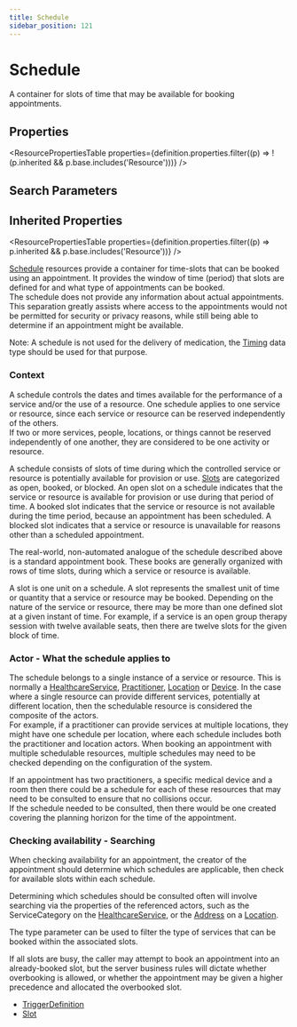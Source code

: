 ```yaml
---
title: Schedule
sidebar_position: 121
---
```



# Schedule

A container for slots of time that may be available for booking appointments.

<Tabs queryString="section">
<TabItem value="schema" label="Schema" default>

## Properties

<ResourcePropertiesTable
  properties={definition.properties.filter((p) => !(p.inherited && p.base.includes('Resource')))}
/>

## Search Parameters

<SearchParamsTable searchParams={definition.searchParameters} />

## Inherited Properties

<ResourcePropertiesTable properties={definition.properties.filter((p) => p.inherited && p.base.includes('Resource'))} />

</TabItem>
  <TabItem value="usage" label="Usage">
    <div> <a name="scope"></a>      <p>    <a href="/docs/api/fhir/resources/schedule">Schedule</a> resources provide a container for time-slots that can be booked using an appointment.    It provides the window of time (period) that slots are defined for and what type of appointments can be booked.<br/>    The schedule does not provide any information about actual appointments. This separation greatly assists where    access to the appointments would not be permitted for security or privacy reasons, while still being able    to determine if an appointment might be available.   </p>     <p>       Note: A schedule is not used for the delivery of medication, the <a href="https://www.hl7.org/fhir//api/fhir/datatypes/timing">Timing</a> data type should be used for that purpose.     </p>    <h3 class="self-link-parent">     Context    <a href="https://www.hl7.org/fhir/schedule.html#12.12.1.1" title="link to here" class="self-link"></a></h3>     <p>       A schedule controls the dates and times available for the performance of a service       and/or the use of a resource.  One schedule applies to one service or resource, since       each service or resource can be reserved independently of the others.<br/>       If two or more services, people, locations, or things cannot be reserved independently       of one another, they are considered to be one activity or resource.     </p>     <p>       A schedule consists of slots of time during which the controlled service or resource is potentially available    for provision or use.  <a href="/docs/api/fhir/resources/slot">Slots</a> are categorized as open, booked, or blocked.  An open slot    on a schedule indicates that the service or resource is available for provision or use    during that period of time.  A booked slot indicates that the service or resource is not    available during the time period, because an appointment has been scheduled.  A blocked    slot indicates that a service or resource is unavailable for reasons other than a scheduled    appointment.   </p>   <p>    The real-world, non-automated analogue of the schedule described above is a standard    appointment book.  These books are generally organized with rows of time slots, during    which a service or resource is available.   </p>   <p>    A slot is one unit on a schedule.  A slot represents the smallest unit of time or quantity    that a service or resource may be booked.  Depending on the nature of the service or    resource, there may be more than one defined slot at a given instant of time.    For example, if a service is an open group therapy session with twelve available seats,    then there are twelve slots for the given block of time.   </p>    <h3 class="self-link-parent"> Actor - What the schedule applies to <a href="https://www.hl7.org/fhir/schedule.html#12.12.1.2" title="link to here" class="self-link"></a></h3>   <p>    The schedule belongs to a single instance of a service or resource. This is normally a <a href="/docs/api/fhir/resources/healthcareservice">HealthcareService</a>,     <a href="/docs/api/fhir/resources/practitioner">Practitioner</a>, <a href="/docs/api/fhir/resources/location">Location</a> or <a href="/docs/api/fhir/resources/device">Device</a>.  In the case where a single resource can provide     different services, potentially at different location, then the schedulable resource is considered the composite     of the actors.  <br/>    For example, if a practitioner can provide services at multiple locations, they might have one schedule per location,    where each schedule includes both the practitioner and location actors.          When booking an appointment with multiple schedulable resources, multiple schedules may need to be checked     depending on the configuration of the system.   </p>   <p>    If an appointment has two practitioners, a specific medical device and a room then there could be a schedule for    each of these resources that may need to be consulted to ensure that no collisions occur.<br/>    If the schedule needed to be consulted, then there would be one created covering the planning horizon for the    time of the appointment.   </p>    <h3 class="self-link-parent"> Checking availability - Searching <a href="https://www.hl7.org/fhir/schedule.html#12.12.1.3" title="link to here" class="self-link"></a></h3>   <p>    When checking availability for an appointment, the creator of the appointment should determine    which schedules are applicable, then check for available slots within each schedule.   </p>   <p>    Determining which schedules should be consulted often will involve searching via the properties of the referenced actors,     such as the ServiceCategory on the <a href="/docs/api/fhir/resources/healthcareservice">HealthcareService</a>, or the <a href="/docs/api/fhir/datatypes/address">Address</a> on a <a href="/docs/api/fhir/resources/location">Location</a>.   </p>   <p>    The type parameter can be used to filter the type of services that can be booked within the associated slots.    <br/>   </p>   <p>    If all slots are busy, the caller may attempt to book an appointment into an already-booked slot, but the server business rules    will dictate whether overbooking is allowed, or whether the appointment may be given a higher precedence and allocated     the overbooked slot.   </p>  </div>
    </TabItem>
  
  
  <TabItem value="referencedBy" label="Referenced By">
    <ul><li><a href="https://www.hl7.org/fhir/metadatatypes.html#TriggerDefinition">TriggerDefinition</a></li>
<li><a href="/docs/api/fhir/resources/slot">Slot</a></li></ul>
    </TabItem>

</Tabs>
